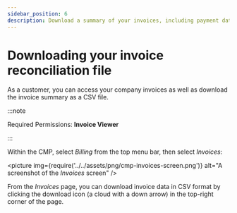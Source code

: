 ```yaml
---
sidebar_position: 6
description: Download a summary of your invoices, including payment dates, payment status and other details.
---
```


# Downloading your invoice reconciliation file

As a customer, you can access your company invoices as well as download the invoice summary as a CSV file.

:::note

Required Permissions: **Invoice Viewer**

:::

Within the CMP, select _Billing_ from the top menu bar, then select _Invoices_:

<picture
  img={require('../../assets/png/cmp-invoices-screen.png')}
  alt="A screenshot of the _Invoices_ screen"
/>

From the _Invoices_ page, you can download invoice data in CSV format by clicking the download icon (a cloud with a down arrow) in the top-right corner of the page.
